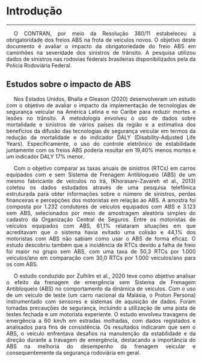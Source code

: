 <style>
p {
  text-align: justify;  
  text-indent: 20px;   
}
</style>  

# Introdução    
***  


<p>O CONTRAN, por meio da Resolução 380/11 estabeleceu a obrigatoridade dos freios ABS na frota de veículos novos. O objetivo deste documento é avaliar o impacto da obrigatoriedade do freio ABS em caminhões na severidade dos sinistros de trânsito. A pesquisa utilizou dados de sinistros nas rodovias federais brasileiras disponibilizados pela da Polícia Rodoviária Federal. 

## Estudos sobre o impacto de ABS  

<p>Nos Estados Unidos, Bhalla e Gleason (2020) desenvolveram um estudo com o objetivo de avaliar o impacto da implementação de tecnologias de segurança veicular na América Latina e no Caribe para reduzir mortes e lesões no trânsito. A metodologia envolveu o uso de dados sobre mortalidade e sinistros de vários países da região e a estimativa dos benefícios da difusão das tecnologias de segurança veicular em termos da redução da mortalidade e do indicador DALY (Disability-Adjusted Life Years). Especificamente, o uso do controle eletrônico de estabilidade juntamente com os freios ABS poderia resultar em 19,40% menos mortes e um indicador DALY 17% menor. 

<p>Com o objetivo comparar as taxas anuais de sinistros (RTCs) em carros  equipados com e sem Sistema de Frenagem Antibloqueio (ABS) de um mesmo fabricante de veículos no Irã, (Khorasani-Zavareh et al., 2013) coletou os dados estudados através de uma pesquisa telefônica estruturada para obter informações sobre o número de sinistros, perdas financeiras e percepções dos motoristas em relação ao ABS. A amostra foi composta por 1.232 condutores de veículos equipados com ABS e 3.123 sem ABS, selecionados por meio de amostragem aleatória simples do cadastro da Organização Central de Seguros. Entre os motoristas de veículos equipados com ABS, 61,1% relataram situações em que acreditavam que o sistema havia evitado uma colisão e 44,1% dos motoristas com ABS não sabiam como usar o ABS de forma eficaz. O estudo descobriu também que a incidência de RTCs devido a falha de freio foi maior no grupo sem ABS, com uma taxa de 50,3 RTCs por 1.000 veículos/ano em comparação com 30,0 RTCs por 1.000 veículos/ano para os com ABS.  

<p>O estudo conduzido por Zulhilm et al., 2020 teve como objetivo analisar o efeito da frenagem de emergência sem Sistema de Frenagem Antibloqueio (ABS) no comportamento da dinâmica de veículos. Com o uso de um veículo de teste (um carro nacional da Malásia, o Proton Persona) instrumentado com sensores e sistemas de aquisição de dados. Foram tomadas precauções de segurança, incluindo a utilização de uma pista de testes fechada e um motorista experiente. O estudo envolveu travagens de emergência a 60 km/h em estradas molhadas, com dados registados e analisados para fins de consistência. Os resultados indicaram que sem o ABS, o veículo enfrentava desafios na manutenção da estabilidade e da direção durante a travagem de emergência, destacando a importância do ABS na melhoria do desempenho da frenagem veicular e consequentemente da segurança rodoviária em geral.  

